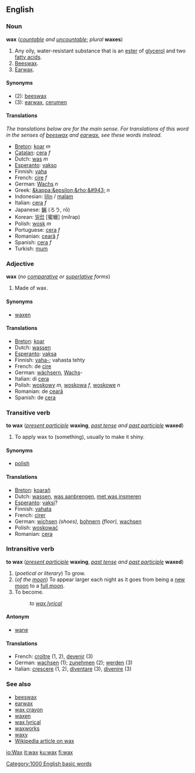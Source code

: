 ==English==
===Noun===
'''wax''' (''[[countable]] and [[uncountable]]''; ''plural'' '''waxes''')

#Any oily, water-resistant substance that is an [[ester]] of [[glycerol]] and two [[fatty acid]]s.
#[[Beeswax]].
#[[Earwax]].

====Synonyms====
*(2): [[beeswax]]
*(3): [[earwax]], [[cerumen]]

====Translations====
<!--Add translations here for "wax" in them main sense only-->
''The translations below are for the main sense.  For translations of this word in the senses of [[beeswax]] and [[earwax]], see these words instead.''
*[[Breton]]: [[koar]] ''m''
*[[Catalan]]: [[cera]] ''f''
*Dutch: [[was]] ''m''
*[[Esperanto]]: [[vakso]]
*Finnish: [[vaha]]
*French: [[cire]] ''f''
*German: [[Wachs]] ''n''
*Greek: [[&kappa;&epsilon;&rho;&#943;]] ''n''
*Indonesian: [[lilin]] / [[malam]]
*Italian: [[cera]] ''f''
*Japanese: [[蝋]] (ろう, rō)
*Korean: [[밀랍]] [蜜蠟] (milrap)
*Polish: [[wosk]] ''m''
*Portuguese: [[cera]] ''f''
*Romanian: [[ceară]] ''f''
*Spanish: [[cera]] ''f''
*Turkish: [[mum]]

===Adjective===
'''wax''' (''no [[comparative]] or [[superlative]] forms'')

#Made of wax.

====Synonyms====
*[[waxen]]

====Translations====
*[[Breton]]: [[koar]]
*Dutch: [[wassen]]
*[[Esperanto]]: [[vaksa]]
*Finnish: [[vaha|vaha-]]; vahasta tehty
*French: de [[cire]]
*German: [[wächsern]], [[Wachs]]-
*Italian: di [[cera]]
*Polish: [[woskowy]] ''m'', [[woskowa]] ''f'', [[woskowe]] ''n''
*Romanian: de [[ceară]]
*Spanish: de [[cera]]

===Transitive verb===
'''to wax''' (''[[present participle]]'' '''waxing''', ''[[past tense]] and [[past participle]]'' '''waxed''')

#To apply wax to (something), usually to make it shiny.

====Synonyms====
*[[polish]]

====Translations====
*[[Breton]]: [[koarañ]]
*Dutch: [[wassen]], [[was aanbrengen]], [[met was insmeren]]
*[[Esperanto]]: [[vaksi]]?
*Finnish: [[vahata]]
*French: [[cirer]]
*German: [[wichsen]] ''(shoes),'' [[bohnern]] ''(floor),'' [[wachsen]]
*Polish: [[woskować]]
*Romanian: [[cera]]

===Intransitive verb===
'''to wax''' (''[[present participle]]'' '''waxing''', ''[[past tense]] and [[past participle]]'' '''waxed''')

#(''poetical or literary'') To grow.
#(''of the [[moon]]'') To appear larger each night as it goes from being a [[new moon]] to a [[full moon]].
#To become.
#:''to [[wax lyrical]]''

====Antonym====
*[[wane]]

====Translations====
*French: [[croître]] (1, 2), [[devenir]] (3)
*German: [[wachsen]] (1); [[zunehmen]] (2); [[werden]] (3)
*Italian: [[crescere]] (1, 2), [[diventare]] (3), [[divenire]] (3)

===See also===
*[[beeswax]]
*[[earwax]]
*[[wax crayon]]
*[[waxen]]
*[[wax lyrical]]
*[[waxworks]]
*[[waxy]]
*[[w:en:Wax|Wikipedia article on wax]]
[[Category:1000 English basic words]]

[[io:Wax]]
[[it:wax]]
[[ku:wax]]
[[fi:wax]]